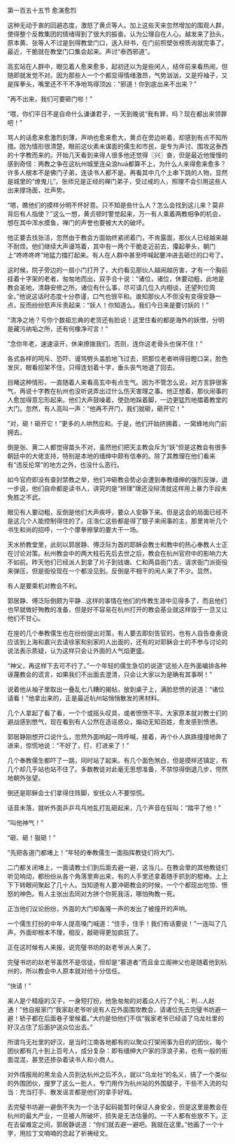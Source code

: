 

第一百五十五节 愈演愈烈

这种无动于衷的回避态度，激怒了黄贞等人。加上这些天来忽然增加的围观人群，使得整个反教集团的情绪得到了很大的振奋。认为公理自在人心。越发来了劲头，原本黄、张等人不过是到得教堂门口，送入辩书，在门前照壁张榜质询就完事了。最近，干脆就在教堂门口集会起来。声讨“泰西邪道”。

高玄站在人群中，眼见着人愈来愈多，起初还以为是些闲人，结伴前来看热闹，但随即就发觉不对。因为那些人一个个都显得情绪激昂，气势汹汹，又是捋袖子，又是挥拳头，嘴里还不干不净地骂得顶凶：“邪道！你到底出来不出来？”

“再不出来，我们可要砸门啦！”

“喂，你们平日不是自命什么谦谦君子，一天到晚说“我有罪，吗？现在都出来领罪吧！”

骂人的话愈来愈激烈刻薄，声响也愈来愈大，黄贞在旁边听着，却感到有点不知所措。因为情形很清楚，眼前这伙素未谋面的儒生和市民，是专为声讨、围攻这泰西的十字教而来的。开始几天看到来得人很多他还觉得〖兴〗奋，但是最近他慢慢的感到奇怪：两教之争在这杭州城里连朵浪huā都算不上，为什么人来得愈来愈多？许多人根本不是佛门子弟，连读书人都不是。再看其中几个上串下跳的人物，显然是城里的“燎鬼儿”。张师兄是正经的禅门弟子，受过戒的人，照理不会引用这些人出来撑场面，壮声势。

“嗯，瞧他们的摸样分明不怀好意。只不知是些什么人？怎么会找到这儿来？莫非背后有人指使？”这么一想，黄贞顿时警觉起来，万一有人乘着两教相争的机会，想在其中浑水摸鱼，禅门的声誉也要被大大的破坏。

他正要去找张活，忽然由于教会方面始终紧闭着门，不肯露面，那伙人已经越来越不耐烦。他们继续大声谩骂着，其中有一两个干脆走近前去，攥起拳头，朝门上“咚咚咚咚”地猛力擂打起来。有人在人群中甚至呼喊起要冲进去砸烂的口号了。

这时候，院子旁边的一扇小门打开了，大约看见那伙人越闹越厉害，才有一个胸前挂着十字架的老者，匆匆地而出，双手合十说：“诸位，诸位，休要动粗，此地是教会圣地，清静安修之所，诸位有什么事，尽可请几位入内相谈，还望列位周全。”他说这话时态度十分恭谨，口气也很平和。谁知那伙人不但没有变得安静一点，反而纷纷怒声斥责起来：“妖人！你知道么，我们今日来是要讨妖的！”

“清净之地？亏你个数祖忘典的老货还有脸说！这里住看的都是海外的妖僧，分明是藏污纳垢之所，还有何橡净可言！”

“念你年老，速速滚开，休来撩拨我们，否则，连你这老骨头也保不住！”

各式各样的呵斥、恐吓、谩骂劈头盖脸地飞过去，把那位老者哄得目瞪口呆，脸色发灰，眼看招架不住，只得连划着十字，垂头丧气地退了回去。

目睹这种情形，一直随着人来看高玄中有点生气。因为不管怎么说，对方言辞很客气，再说十字教在杭州也没听说弄出过什么伤天害理之事。他正想着，那伙闹事的人愈加得意忘形起来。他们大声鼓噪着，使劲地跺着脚，一边更猛烈地擂着教堂的大门。忽然，有人高叫一声：“他再不开门，我们就砸，砸开它！”

“对，砸！砸开它！”更多的人哄然应和。于是，他们开始挤拥着，一窝蜂地向门前拥去。

倒是张、黄二人都觉得苗头不对，虽然他们把天主教会斥为“妖”但是这教会有很多朝廷中的大佬支持，特别是本地的缙绅中颇有信奉的。除了其教理在他们看来有“违反伦常”的地方之外，也没什么恶行。

如今官府即没有查封禁教之举，他们冲砸教会势必会遭到奉教缙绅的强烈反弹，退一步说，他们自命都是读书人，讲究的是“辨理”理还没辩清就这样用上暴力手段未免胜之不武。

眼见有人要动粗，反倒是他们大声疾呼，要众人安静下来。但是这会的局面已经不是这几个人能控制得住的了。庄浩仁这些都是得了银子来闹事的主，那里肯听几个书生和尚的招呼，一个个摩拳擦掌的要大干一场。

天水桥教堂里，此刻以郭居静、傅泛际为首的耶稣会教士和教中的热心奉教人士正在讨论对策。杭州教会中的两大柱石先后去世之后，教会在杭州官府中的影响力大不如前。昨天他们已经派人到拿了片子到钱塘、仁和两县衙门去，请求衙门派衙役来弹压，但是衙役现在一个都没见到。反倒是不相干的闲人来了不少。显然，

有人是要乘机对教会不利。

郭居静、傅泛际倒颇为平静…这样的事情在他们的传教生涯中见得多了，而且他们也早就做好殉教的准备，但是好不容易在杭州打开的教会基业就这样毁于一旦又让他们不甘心。

在座的几个奉教儒生也在纷纷提出对策，有人要去即刻告官的，也有人自告奋勇说应该到上海和嘉兴去请徐家和别家的人出面的，还有的对耶稣会士的不参与讨论的说法表示质疑，认为这样只会让外面的人气焰更盛。

“神父，再这样下去可不行了。”一个年轻的儒生急切的说道“这些人在外面编排各种诬蔑教会的谎言，如果我们不出面去澄清，只会让大家以为是确有其事啊！”

说着他从袖子里取出一叠乱七八糟的揭帖，放到桌子上，满脸悲愤的说道：“诸位请看！”他拿出来的，正是最近杭州站悄悄散发的黑材料。

几个人拿起了看了看，一个个或摇头叹具，或者愤愤不平。大家原本就对教士们的避战感到憋气，现在看到有人公然在造谣惑众，煽动无知百姓，愈发感到愤懑。

郭居静刚想开口说什么，忽然外面响起一阵呼喊，接着，再个仆人跌跌撞撞地奔了进来，惊慌地说：“不好了，打、打进来了！”

几个奉教儒生都吓了一跳，同时站了起来。有几个面色煞白，但是摸样还镇定，有几个却几乎站也站不住了。多数教徒对此毫无思想准备，不禁惊得倒退几步，愕然地朝外张望。

倒还是耶稣会士们拿得住阵脚，安抚众人不要惊慌。

话音未落，就听外面乒乒乓乓地乱打乱砸起来，几个声音在狂叫：“踏平了他！”

“叫他神气！”

“砸、砸！狠砸！”

“先把各道门都堵上！”年轻的奉教儒生一面指挥教徒们将大门、

二门都关闭堵上，一面请教士们到后面去避一避，这当儿，在教会里的其他教徒们听见响动，都纷纷从各个角落里奔出来，有的人手里还拿着随手抓到的棍棒。上上下下转眼间聚起了几十人。当知道有人要冲砸教会的时候，一个个都现出吃惊、愤怒的神色。有人主张出去同对方拼个你死我活，哪怕殉教一死。

正当他们议论纷纷，外面的大门却轰隆一声的发出了被撞开的声响。

一个儒生打扮的中年人提高嗓门喊道：“住手，住手！我们有话要说！”一连叫了几声，外面却根本不理，相反，敲砸得更加疯狂了。

正在这时候有人来报，说完璧书坊的赵老爷派人来了。

完璧书坊的赵老爷虽然不是信徒，但却是“慕道者”而且金立阁神父也是随着他到杭州的，所以教会中人原本就对他十分信任。

“快请！”

来人是个精瘦的汉子，一身短打扮，他急匆匆的对着众人行了个礼：判…人赵通！”他自报家门“我家赵老爷听说有人在外面围攻教会，请诸位先去完璧书坊避一避！轿子都在后面巷子里候着。”大约是怕他们不信“我家老爷已经请了乌龙社里的好汉占住了后面护送众位出去。”

所谓乌无社里的好汉，是当时江南各地都有的以聚众打架闹事为目的的团伙，每个团伙都有几十到上百号人，成分复杂：即有缙绅大户家的浮浪子弟，也有一般的街面混混，甚至还掺杂着读书人和小商人。

对外情报局的黑龙会人员到达杭州之后不久，就以“乌龙社”的名义，搞了一个类似的外围团伙，搜罗了这么一批人，专门用作为杭州站的外围腿子，干些不入流的勾当：充当打手、散发谣言都是他们的拿手好戏。

去完璧书坊避一避倒不失为一个法子起码能暂时保证人身安全，但是这里是教会在杭州的最大产业，一旦被人所破坏，损失是无法估量的。一干人都有些放不下。正在去留难定之间，郭居静说道：“你们就去避一避吧。我就在这里。”他画了一个十字，用拉丁文喃喃的念起了祈祷经文。

